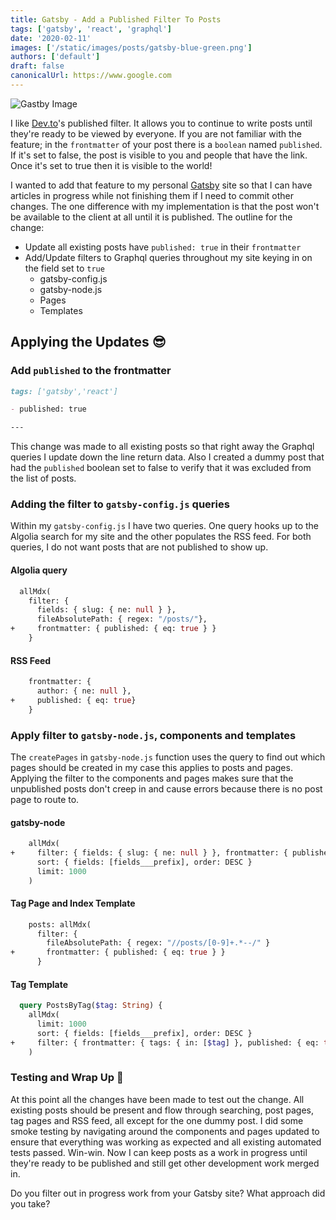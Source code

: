 ```yaml
---
title: Gatsby - Add a Published Filter To Posts
tags: ['gatsby', 'react', 'graphql']
date: '2020-02-11'
images: ['/static/images/posts/gatsby-blue-green.png']
authors: ['default']
draft: false
canonicalUrl: https://www.google.com
---
```


<Image
  className="w-full rounded-xl"
  alt="Gastby Image"
  src="/static/images/posts/gatsby-blue-green.png"
  layout="responsive"
  width={450}
  height={250}
/>

<TOCInline toc={props.toc} asDisclosure toHeading={3} />

I like [Dev.to](www.dev.to)'s published filter. It allows you to continue to write posts until they're ready to be
viewed by everyone. If you are not familiar with the feature; in the `frontmatter` of your post there is a `boolean` named
`published`. If it's set to false, the post is visible to you and people that have the link. Once it's set to true then
it is visible to the world!

I wanted to add that feature to my personal [Gatsby](www.gatsbyjs.com) site so that I can have articles in progress while
not finishing them if I need to commit other changes. The one difference with my implementation is that the post won't be
available to the client at all until it is published. The outline for the change:

- Update all existing posts have `published: true` in their `frontmatter`
- Add/Update filters to Graphql queries throughout my site keying in on the field set to `true`
  - gatsby-config.js
  - gatsby-node.js
  - Pages
  - Templates

## Applying the Updates 😎

### Add `published` to the frontmatter

```markdown
tags: ['gatsby','react']

- published: true

---
```

This change was made to all existing posts so that right away the Graphql queries I update down the line return data. Also
I created a dummy post that had the `published` boolean set to false to verify that it was excluded from the list of posts.

### Adding the filter to `gatsby-config.js` queries

Within my `gatsby-config.js` I have two queries. One query hooks up to the Algolia search for my site and the other populates
the RSS feed. For both queries, I do not want posts that are not published to show up.

#### Algolia query

```graphql
  allMdx(
    filter: {
      fields: { slug: { ne: null } },
      fileAbsolutePath: { regex: "/posts/"},
+     frontmatter: { published: { eq: true } }
    }
```

#### RSS Feed

```graphql
    frontmatter: {
      author: { ne: null },
+     published: { eq: true}
    }
```

### Apply filter to `gatsby-node.js`, components and templates

The `createPages` in `gatsby-node.js` function uses the query to find out which pages should be created in my case this applies to posts and pages.
Applying the filter to the components and pages makes sure that the unpublished posts don't creep in and cause errors because there
is no post page to route to.

#### gatsby-node

```graphql
    allMdx(
+     filter: { fields: { slug: { ne: null } }, frontmatter: { published: { eq: true } } }
      sort: { fields: [fields___prefix], order: DESC }
      limit: 1000
    )
```

#### Tag Page and Index Template

```graphql
    posts: allMdx(
      filter: {
        fileAbsolutePath: { regex: "//posts/[0-9]+.*--/" }
+       frontmatter: { published: { eq: true } }
      }
```

#### Tag Template

```graphql
  query PostsByTag($tag: String) {
    allMdx(
      limit: 1000
      sort: { fields: [fields___prefix], order: DESC }
+     filter: { frontmatter: { tags: { in: [$tag] }, published: { eq: true } } }
    )
```

### Testing and Wrap Up 🙌

At this point all the changes have been made to test out the change. All existing posts should be present and flow through
searching, post pages, tag pages and RSS feed, all except for the one dummy post. I did some smoke testing by navigating around
the components and pages updated to ensure that everything was working as expected and all existing automated tests passed. Win-win.
Now I can keep posts as a work in progress until they're ready to be published and still get other development work merged in.

Do you filter out in progress work from your Gatsby site? What approach did you take?
